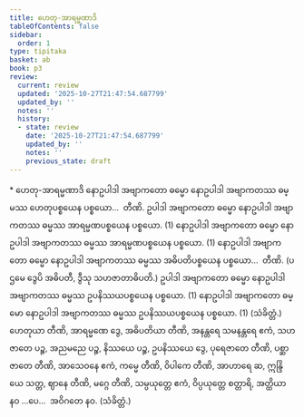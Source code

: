 ```yaml
---
title: ဟေတု-အာရမ္မဏာဒိ
tableOfContents: false
sidebar:
  order: 1
type: tipitaka
basket: ab
book: p3
review:
  current: review
  updated: '2025-10-27T21:47:54.687799'
  updated_by: ''
  notes: ''
  history:
  - state: review
    date: '2025-10-27T21:47:54.687799'
    updated_by: ''
    notes: ''
    previous_state: draft
---
```



<ReviewStatus review={frontmatter.review} showDetails={true} />

<HypothesisAnnotation frontmatter={frontmatter} />

<DynamicBreadcrumb />

<Paragraph type="center" book="p3">
* ဟေတု-အာရမ္မဏာဒိ
</Paragraph>

<Division number="96" book="p3" e="ch" v="39" p="414">

<Paragraph number="2214" book="p3">
နောဥပါဒါ အဗျာကတော ဓမ္မော နောဥပါဒါ အဗျာကတဿ ဓမ္မဿ ဟေတုပစ္စယေန ပစ္စယော…  တီဏိ.
</Paragraph>

<Paragraph number="2215" book="p3">
ဥပါဒါ အဗျာကတော ဓမ္မော နောဥပါဒါ အဗျာကတဿ ဓမ္မဿ အာရမ္မဏပစ္စယေန ပစ္စယော. (1)
</Paragraph>

<Paragraph number="2216" book="p3">
နောဥပါဒါ အဗျာကတော ဓမ္မော နောဥပါဒါ အဗျာကတဿ ဓမ္မဿ အာရမ္မဏပစ္စယေန ပစ္စယော. (1)
</Paragraph>

<Paragraph number="2217" book="p3">
နောဥပါဒါ အဗျာကတော ဓမ္မော နောဥပါဒါ အဗျာကတဿ ဓမ္မဿ အဓိပတိပစ္စယေန ပစ္စယော…  တီဏိ. (ပဌမေ ဒွေပိ အဓိပတီ, ဒွီသု သဟဇာတာဓိပတိ.)
</Paragraph>

<Paragraph number="2218" book="p3">
ဥပါဒါ အဗျာကတော ဓမ္မော နောဥပါဒါ အဗျာကတဿ ဓမ္မဿ ဥပနိဿယပစ္စယေန ပစ္စယော. (1)
</Paragraph>

<Paragraph number="2219" book="p3">
နောဥပါဒါ အဗျာကတော ဓမ္မော နောဥပါဒါ အဗျာကတဿ ဓမ္မဿ ဥပနိဿယပစ္စယေန ပစ္စယော. (1) (သံခိတ္တံ.)
</Paragraph>

</Division>
<Division number="97" book="p3" e="ch" v="39" p="415">

<Paragraph number="2220" book="p3">
ဟေတုယာ တီဏိ, အာရမ္မဏေ ဒွေ, အဓိပတိယာ တီဏိ, အနန္တရေ သမနန္တရေ ဧကံ, သဟဇာတေ ပဉ္စ, အညမညေ ပဉ္စ, နိဿယေ ပဉ္စ, ဥပနိဿယေ ဒွေ, ပုရေဇာတေ တီဏိ, ပစ္ဆာဇာတေ တီဏိ, အာသေဝနေ ဧကံ, ကမ္မေ တီဏိ, ဝိပါကေ တီဏိ, အာဟာရေ ဆ, ဣန္ဒြိယေ သတ္တ, ဈာနေ တီဏိ, မဂ္ဂေ တီဏိ, သမ္ပယုတ္တေ ဧကံ, ဝိပ္ပယုတ္တေ စတ္တာရိ, အတ္ထိယာ နဝ …ပေ…  အဝိဂတေ နဝ. (သံခိတ္တံ.)
</Paragraph>
</Division>